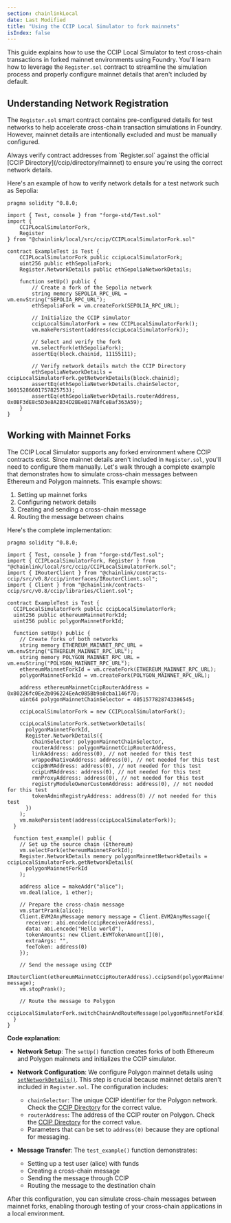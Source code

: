 ```yaml
---
section: chainlinkLocal
date: Last Modified
title: "Using the CCIP Local Simulator to fork mainnets"
isIndex: false
---
```



<Common callout="importPackage" />

This guide explains how to use the CCIP Local Simulator to test cross-chain transactions in forked mainnet environments using Foundry. You'll learn how to leverage the `Register.sol` contract to streamline the simulation process and properly configure mainnet details that aren't included by default.

## Understanding Network Registration

The `Register.sol` smart contract contains pre-configured details for test networks to help accelerate cross-chain transaction simulations in Foundry. However, mainnet details are intentionally excluded and must be manually configured.

<Aside type="note" title="Best Practice">
  Always verify contract addresses from `Register.sol` against the official [CCIP Directory](/ccip/directory/mainnet) to
  ensure you're using the correct network details.
</Aside>

Here's an example of how to verify network details for a test network such as Sepolia:

```solidity
pragma solidity ^0.8.0;

import { Test, console } from "forge-std/Test.sol"
import {
    CCIPLocalSimulatorFork,
    Register
} from "@chainlink/local/src/ccip/CCIPLocalSimulatorFork.sol"

contract ExampleTest is Test {
    CCIPLocalSimulatorFork public ccipLocalSimulatorFork;
    uint256 public ethSepoliaFork;
    Register.NetworkDetails public ethSepoliaNetworkDetails;

    function setUp() public {
        // Create a fork of the Sepolia network
        string memory SEPOLIA_RPC_URL = vm.envString("SEPOLIA_RPC_URL");
        ethSepoliaFork = vm.createFork(SEPOLIA_RPC_URL);

        // Initialize the CCIP simulator
        ccipLocalSimulatorFork = new CCIPLocalSimulatorFork();
        vm.makePersistent(address(ccipLocalSimulatorFork));

        // Select and verify the fork
        vm.selectFork(ethSepoliaFork);
        assertEq(block.chainid, 11155111);

        // Verify network details match the CCIP Directory
        ethSepoliaNetworkDetails = ccipLocalSimulatorFork.getNetworkDetails(block.chainid);
        assertEq(ethSepoliaNetworkDetails.chainSelector, 16015286601757825753);
        assertEq(ethSepoliaNetworkDetails.routerAddress, 0x0BF3dE8c5D3e8A2B34D2BEeB17ABfCeBaf363A59);
    }
}
```

## Working with Mainnet Forks

The CCIP Local Simulator supports any forked environment where CCIP contracts exist. Since mainnet details aren't included in `Register.sol`, you'll need to configure them manually. Let's walk through a complete example that demonstrates how to simulate cross-chain messages between Ethereum and Polygon mainnets. This example shows:

1. Setting up mainnet forks
2. Configuring network details
3. Creating and sending a cross-chain message
4. Routing the message between chains

Here's the complete implementation:

```solidity
pragma solidity ^0.8.0;

import { Test, console } from "forge-std/Test.sol";
import { CCIPLocalSimulatorFork, Register } from "@chainlink/local/src/ccip/CCIPLocalSimulatorFork.sol";
import { IRouterClient } from "@chainlink/contracts-ccip/src/v0.8/ccip/interfaces/IRouterClient.sol";
import { Client } from "@chainlink/contracts-ccip/src/v0.8/ccip/libraries/Client.sol";

contract ExampleTest is Test {
  CCIPLocalSimulatorFork public ccipLocalSimulatorFork;
  uint256 public ethereumMainnetForkId;
  uint256 public polygonMainnetForkId;

  function setUp() public {
    // Create forks of both networks
    string memory ETHEREUM_MAINNET_RPC_URL = vm.envString("ETHEREUM_MAINNET_RPC_URL");
    string memory POLYGON_MAINNET_RPC_URL = vm.envString("POLYGON_MAINNET_RPC_URL");
    ethereumMainnetForkId = vm.createFork(ETHEREUM_MAINNET_RPC_URL);
    polygonMainnetForkId = vm.createFork(POLYGON_MAINNET_RPC_URL);

    address ethereumMainnetCcipRouterAddress = 0x80226fc0Ee2b096224EeAc085Bb9a8cba1146f7D;
    uint64 polygonMainnetChainSelector = 4051577828743386545;

    ccipLocalSimulatorFork = new CCIPLocalSimulatorFork();

    ccipLocalSimulatorFork.setNetworkDetails(
      polygonMainnetForkId,
      Register.NetworkDetails({
        chainSelector: polygonMainnetChainSelector,
        routerAddress: polygonMainnetCcipRouterAddress,
        linkAddress: address(0), // not needed for this test
        wrappedNativeAddress: address(0), // not needed for this test
        ccipBnMAddress: address(0), // not needed for this test
        ccipLnMAddress: address(0), // not needed for this test
        rmnProxyAddress: address(0), // not needed for this test
        registryModuleOwnerCustomAddress: address(0), // not needed for this test
        tokenAdminRegistryAddress: address(0) // not needed for this test
      })
    );
    vm.makePersistent(address(ccipLocalSimulatorFork));
  }

  function test_example() public {
    // Set up the source chain (Ethereum)
    vm.selectFork(ethereumMainnetForkId);
    Register.NetworkDetails memory polygonMainnetNetworkDetails = ccipLocalSimulatorFork.getNetworkDetails(
      polygonMainnetForkId
    );

    address alice = makeAddr("alice");
    vm.deal(alice, 1 ether);

    // Prepare the cross-chain message
    vm.startPrank(alice);
    Client.EVM2AnyMessage memory message = Client.EVM2AnyMessage({
      receiver: abi.encode(ccipReceiverAddress),
      data: abi.encode("Hello world"),
      tokenAmounts: new Client.EVMTokenAmount[](0),
      extraArgs: "",
      feeToken: address(0)
    });

    // Send the message using CCIP
    IRouterClient(ethereumMainnetCcipRouterAddress).ccipSend(polygonMainnetNetworkDetails.routerAddress, message);
    vm.stopPrank();

    // Route the message to Polygon
    ccipLocalSimulatorFork.switchChainAndRouteMessage(polygonMainnetForkId);
  }
}
```

**Code explanation**:

- **Network Setup**: The `setUp()` function creates forks of both Ethereum and Polygon mainnets and initializes the CCIP simulator.
- **Network Configuration**: We configure Polygon mainnet details using [`setNetworkDetails()`](/chainlink-local/api-reference/solidity/ccip/cciplocalsimulatorfork#setnetworkdetails). This step is crucial because mainnet details aren't included in `Register.sol`. The configuration includes:

  - `chainSelector`: The unique CCIP identifier for the Polygon network. Check the [CCIP Directory](/ccip/directory/mainnet) for the correct value.
  - `routerAddress`: The address of the CCIP router on Polygon. Check the [CCIP Directory](/ccip/directory/mainnet) for the correct value.
  - Parameters that can be set to `address(0)` because they are optional for messaging.

- **Message Transfer**: The `test_example()` function demonstrates:
  - Setting up a test user (alice) with funds
  - Creating a cross-chain message
  - Sending the message through CCIP
  - Routing the message to the destination chain

After this configuration, you can simulate cross-chain messages between mainnet forks, enabling thorough testing of your cross-chain applications in a local environment.
